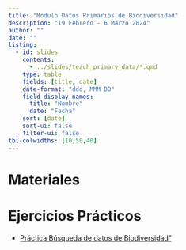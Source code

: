 ```yaml
---
title: "Módulo Datos Primarios de Biodiversidad"
description: "19 Febrero - 6 Marzo 2024"
author: ""
date: ""
listing:
  - id: slides
    contents:
      - ../slides/teach_primary_data/*.qmd
    type: table
    fields: [title, date]
    date-format: "ddd, MMM DD"
    field-display-names:
      title: "Nombre"
      date: "Fecha"
    sort: [date]
    sort-ui: false
    filter-ui: false
tbl-colwidths: [10,50,40]
---
```


# Materiales

::: {#slides}
:::

# Ejercicios Prácticos

- [Práctica Búsqueda de datos de Biodiversidad"](../practicas/primary_data_practicas.qmd)



